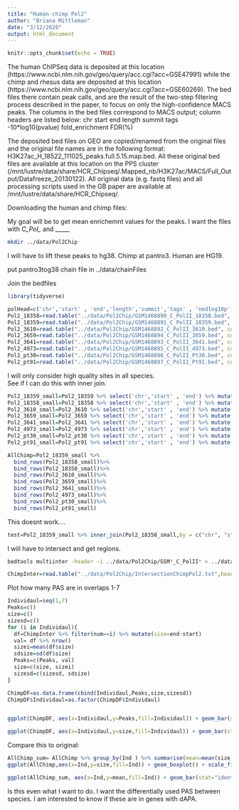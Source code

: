 ```yaml
---
title: "Human chimp Pol2"
author: "Briana Mittleman"
date: "3/12/2020"
output: html_document
---
```


```r
knitr::opts_chunk$set(echo = TRUE)
```

The human ChIPSeq data is deposited at this location (https://www.ncbi.nlm.nih.gov/geo/query/acc.cgi?acc=GSE47991) while the chimp and rhesus data are deposited at this location (https://www.ncbi.nlm.nih.gov/geo/query/acc.cgi?acc=GSE60269). The bed files there contain peak calls, and are the result of the two-step filtering process described in the paper, to focus on only the high-confidence MACS peaks. The columns in the bed files correspond to MACS output; column headers are listed below:
chr    start   end     length  summit  tags    -10*log10(pvalue)       fold_enrichment FDR(%)

The deposited bed files on GEO are copied/renamed from the original files and the original file names are in the following format: H3K27ac_H_18522_111025_peaks.full.5.15.map.bed. All these original bed files are available at this location on the PPS cluster (/mnt/lustre/data/share/HCR_Chipseq/.Mapped_nb/H3K27ac/MACS/Full_Output/Datafreeze_20130122). All original data (e.g. fastq files) and all processing scripts used in the GB paper are available at /mnt/lustre/data/share/HCR_Chipseq/. 

Downloading the human and chimp files:  

My goal will be to get mean enrichemnt values for the peaks.  I want the files with *C_Pol_* and _____

```bash
mkdir ../data/Pol2Chip
```

I will have to lift these peaks to hg38.  Chimp at pantro3.  Human are HG19.  

put pantro3tog38 chain file in ../data/chainFiles

Join the bedfiles  

```r
library(tidyverse)
```

```r
polHead=c('chr','start' , 'end','length','summit','tags' , 'nedlog10p', 'Enrich',"FDR")
Pol2_18358=read.table("../data/Pol2Chip/GSM1468890_C_PolII_18358.bed", col.names = polHead, stringsAsFactors = F)
Pol2_18359=read.table("../data/Pol2Chip/GSM1468891_C_PolII_18359.bed", col.names = polHead,stringsAsFactors = F)
Pol2_3610=read.table("../data/Pol2Chip/GSM1468892_C_PolII_3610.bed", col.names = polHead,stringsAsFactors = F)
Pol2_3659=read.table("../data/Pol2Chip/GSM1468894_C_PolII_3659.bed", col.names = polHead,stringsAsFactors = F)
Pol2_3641=read.table("../data/Pol2Chip/GSM1468893_C_PolII_3641.bed", col.names = polHead,stringsAsFactors = F)
Pol2_4973=read.table("../data/Pol2Chip/GSM1468895_C_PolII_4973.bed", col.names = polHead,stringsAsFactors = F)
Pol2_pt30=read.table("../data/Pol2Chip/GSM1468896_C_PolII_Pt30.bed", col.names = polHead,stringsAsFactors = F)
Pol2_pt91=read.table("../data/Pol2Chip/GSM1468897_C_PolII_Pt91.bed", col.names = polHead,stringsAsFactors = F)

```
I will only consider high quality sites in all species.  
See if I can do this with inner join. 

```r
Pol2_18359_small=Pol2_18359 %>% select('chr','start' , 'end') %>% mutate(size=end-start, Ind="18359")
Pol2_18358_small=Pol2_18358 %>% select('chr','start' , 'end') %>% mutate(size=end-start, Ind="18358")
Pol2_3610_small=Pol2_3610 %>% select('chr','start' , 'end') %>% mutate(size=end-start, Ind="3610")
Pol2_3659_small=Pol2_3659 %>% select('chr','start' , 'end') %>% mutate(size=end-start, Ind="3659")
Pol2_3641_small=Pol2_3641 %>% select('chr','start' , 'end') %>% mutate(size=end-start, Ind="3641")
Pol2_4973_small=Pol2_4973 %>% select('chr','start' , 'end') %>% mutate(size=end-start, Ind="4973")
Pol2_pt30_small=Pol2_pt30 %>% select('chr','start' , 'end') %>% mutate(size=end-start, Ind="pt30")
Pol2_pt91_small=Pol2_pt91 %>% select('chr','start' , 'end') %>% mutate(size=end-start, Ind="pt91")

AllChimp=Pol2_18359_small %>%
  bind_rows(Pol2_18358_small)%>%
  bind_rows(Pol2_18358_small)%>% 
  bind_rows(Pol2_3610_small)%>%
  bind_rows(Pol2_3659_small)%>%
  bind_rows(Pol2_3641_small)%>% 
  bind_rows(Pol2_4973_small)%>% 
  bind_rows(Pol2_pt30_small)%>% 
  bind_rows(Pol2_pt91_small)
```
This doesnt work....
```r
test=Pol2_18359_small %>% inner_join(Pol2_18358_small,by = c("chr", "start", "end"))
```

I will have to intersect and get regions.  



```bash
bedtools multiinter -header -i ../data/Pol2Chip/GSM*_C_PolII* > ../data/Pol2Chip/IntersectionChimpPol2.txt 
```


```r
ChimpInter=read.table("../data/Pol2Chip/IntersectionChimpPol2.txt",header = T,stringsAsFactors = F)
```

Plot how many PAS are in overlaps 1-7  

```r
Individaul=seq(1,7)
Peaks=c()
size=c()
sizesd=c()
for (i in Individaul){
  df=ChimpInter %>% filter(num==i) %>% mutate(size=end-start)
  val= df %>% nrow()
  sizei=mean(df$size)
  sdsize=sd(df$size)
  Peaks=c(Peaks, val)
  size=c(size, sizei)
  sizesd=c(sizesd, sdsize)
}

ChimpDF=as.data.frame(cbind(Individaul,Peaks,size,sizesd))
ChimpDF$Individaul=as.factor(ChimpDF$Individaul)


ggplot(ChimpDF, aes(x=Individaul,y=Peaks,fill=Individaul)) + geom_bar(stat="identity") + scale_fill_brewer(palette = "Dark2") + labs(x="Number of Chimps",y="PolII Peaks",title="Chimp PolII interlap") + theme(legend.position = "none")
```

```r
ggplot(ChimpDF, aes(x=Individaul,y=size,fill=Individaul)) + geom_bar(stat="identity")+ scale_fill_brewer(palette = "Dark2") +geom_errorbar(aes(ymin=size-sizesd, ymax=size+sizesd),width=.2,position=position_dodge(.9)) + labs(x="Number of Chimps",y="Mean Peak Size",title="Chimp PolII peak size") + theme(legend.position = "none")
```
Compare this to original:

```r

AllChimp_sum= AllChimp %>% group_by(Ind ) %>% summarise(mean=mean(size), sd=sd(size))
ggplot(AllChimp,aes(x=Ind,y=size,fill=Ind)) + geom_boxplot() + scale_fill_brewer(palette = "Dark2")

ggplot(AllChimp_sum, aes(x=Ind,y=mean,fill=Ind)) + geom_bar(stat="identity")+ scale_fill_brewer(palette = "Dark2") +geom_errorbar(aes(ymin=mean-sd, ymax=mean+sd),width=.2,position=position_dodge(.9)) + labs(x="Chimps",y="Mean Peak Size",title="Chimp PolII peak size") + theme(legend.position = "none")
```

Is this even what I want to do. I want the differentially used PAS between species. I am interested to know if these are in genes with dAPA.

